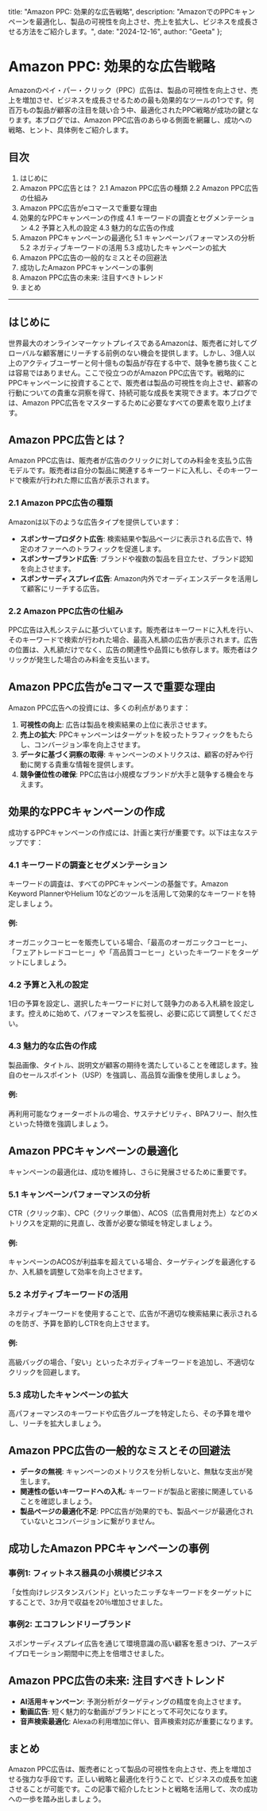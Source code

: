   title: "Amazon PPC: 効果的な広告戦略",
  description: "AmazonでのPPCキャンペーンを最適化し、製品の可視性を向上させ、売上を拡大し、ビジネスを成長させる方法をご紹介します。",
  date: "2024-12-16",
  author: "Geeta"
};

# Amazon PPC: 効果的な広告戦略

Amazonのペイ・パー・クリック（PPC）広告は、製品の可視性を向上させ、売上を増加させ、ビジネスを成長させるための最も効果的なツールの1つです。何百万もの製品が顧客の注目を競い合う中、最適化されたPPC戦略が成功の鍵となります。本ブログでは、Amazon PPC広告のあらゆる側面を網羅し、成功への戦略、ヒント、具体例をご紹介します。

## 目次

1. はじめに
2. Amazon PPC広告とは？
   2.1 Amazon PPC広告の種類
   2.2 Amazon PPC広告の仕組み
3. Amazon PPC広告がeコマースで重要な理由
4. 効果的なPPCキャンペーンの作成
   4.1 キーワードの調査とセグメンテーション
   4.2 予算と入札の設定
   4.3 魅力的な広告の作成
5. Amazon PPCキャンペーンの最適化
   5.1 キャンペーンパフォーマンスの分析
   5.2 ネガティブキーワードの活用
   5.3 成功したキャンペーンの拡大
6. Amazon PPC広告の一般的なミスとその回避法
7. 成功したAmazon PPCキャンペーンの事例
8. Amazon PPC広告の未来: 注目すべきトレンド
9. まとめ

---

## はじめに

世界最大のオンラインマーケットプレイスであるAmazonは、販売者に対してグローバルな顧客層にリーチする前例のない機会を提供します。しかし、3億人以上のアクティブユーザーと何十億もの製品が存在する中で、競争を勝ち抜くことは容易ではありません。ここで役立つのがAmazon PPC広告です。戦略的にPPCキャンペーンに投資することで、販売者は製品の可視性を向上させ、顧客の行動についての貴重な洞察を得て、持続可能な成長を実現できます。本ブログでは、Amazon PPC広告をマスターするために必要なすべての要素を取り上げます。

## Amazon PPC広告とは？

Amazon PPC広告は、販売者が広告のクリックに対してのみ料金を支払う広告モデルです。販売者は自分の製品に関連するキーワードに入札し、そのキーワードで検索が行われた際に広告が表示されます。

### 2.1 Amazon PPC広告の種類

Amazonは以下のような広告タイプを提供しています：

- **スポンサープロダクト広告**: 検索結果や製品ページに表示される広告で、特定のオファーへのトラフィックを促進します。
- **スポンサーブランド広告**: ブランドや複数の製品を目立たせ、ブランド認知を向上させます。
- **スポンサーディスプレイ広告**: Amazon内外でオーディエンスデータを活用して顧客にリーチする広告。

### 2.2 Amazon PPC広告の仕組み

PPC広告は入札システムに基づいています。販売者はキーワードに入札を行い、そのキーワードで検索が行われた場合、最高入札額の広告が表示されます。広告の位置は、入札額だけでなく、広告の関連性や品質にも依存します。販売者はクリックが発生した場合のみ料金を支払います。

## Amazon PPC広告がeコマースで重要な理由

Amazon PPC広告への投資には、多くの利点があります：

1. **可視性の向上**: 広告は製品を検索結果の上位に表示させます。
2. **売上の拡大**: PPCキャンペーンはターゲットを絞ったトラフィックをもたらし、コンバージョン率を向上させます。
3. **データに基づく洞察の取得**: キャンペーンのメトリクスは、顧客の好みや行動に関する貴重な情報を提供します。
4. **競争優位性の確保**: PPC広告は小規模なブランドが大手と競争する機会を与えます。

## 効果的なPPCキャンペーンの作成

成功するPPCキャンペーンの作成には、計画と実行が重要です。以下は主なステップです：

### 4.1 キーワードの調査とセグメンテーション

キーワードの調査は、すべてのPPCキャンペーンの基盤です。Amazon Keyword PlannerやHelium 10などのツールを活用して効果的なキーワードを特定しましょう。

#### 例:

オーガニックコーヒーを販売している場合、「最高のオーガニックコーヒー」、「フェアトレードコーヒー」や「高品質コーヒー」といったキーワードをターゲットにしましょう。

### 4.2 予算と入札の設定

1日の予算を設定し、選択したキーワードに対して競争力のある入札額を設定します。控えめに始めて、パフォーマンスを監視し、必要に応じて調整してください。

### 4.3 魅力的な広告の作成

製品画像、タイトル、説明文が顧客の期待を満たしていることを確認します。独自のセールスポイント（USP）を強調し、高品質な画像を使用しましょう。

#### 例:

再利用可能なウォーターボトルの場合、サステナビリティ、BPAフリー、耐久性といった特徴を強調しましょう。

## Amazon PPCキャンペーンの最適化

キャンペーンの最適化は、成功を維持し、さらに発展させるために重要です。

### 5.1 キャンペーンパフォーマンスの分析

CTR（クリック率）、CPC（クリック単価）、ACOS（広告費用対売上）などのメトリクスを定期的に見直し、改善が必要な領域を特定しましょう。

#### 例:

キャンペーンのACOSが利益率を超えている場合、ターゲティングを最適化するか、入札額を調整して効率を向上させます。

### 5.2 ネガティブキーワードの活用

ネガティブキーワードを使用することで、広告が不適切な検索結果に表示されるのを防ぎ、予算を節約しCTRを向上させます。

#### 例:

高級バッグの場合、「安い」といったネガティブキーワードを追加し、不適切なクリックを回避します。

### 5.3 成功したキャンペーンの拡大

高パフォーマンスのキーワードや広告グループを特定したら、その予算を増やし、リーチを拡大しましょう。

## Amazon PPC広告の一般的なミスとその回避法

- **データの無視**: キャンペーンのメトリクスを分析しないと、無駄な支出が発生します。
- **関連性の低いキーワードへの入札**: キーワードが製品と密接に関連していることを確認しましょう。
- **製品ページの最適化不足**: PPC広告が効果的でも、製品ページが最適化されていないとコンバージョンに繋がりません。

## 成功したAmazon PPCキャンペーンの事例

### 事例1: フィットネス器具の小規模ビジネス

「女性向けレジスタンスバンド」といったニッチなキーワードをターゲットにすることで、3か月で収益を20％増加させました。

### 事例2: エコフレンドリーブランド

スポンサーディスプレイ広告を通じて環境意識の高い顧客を惹きつけ、アースデイプロモーション期間中に売上を倍増させました。

## Amazon PPC広告の未来: 注目すべきトレンド

- **AI活用キャンペーン**: 予測分析がターゲティングの精度を向上させます。
- **動画広告**: 短く魅力的な動画がブランドにとって不可欠になります。
- **音声検索最適化**: Alexaの利用増加に伴い、音声検索対応が重要になります。

## まとめ

Amazon PPC広告は、販売者にとって製品の可視性を向上させ、売上を増加させる強力な手段です。正しい戦略と最適化を行うことで、ビジネスの成長を加速させることが可能です。この記事で紹介したヒントと戦略を活用して、次の成功への一歩を踏み出しましょう。
